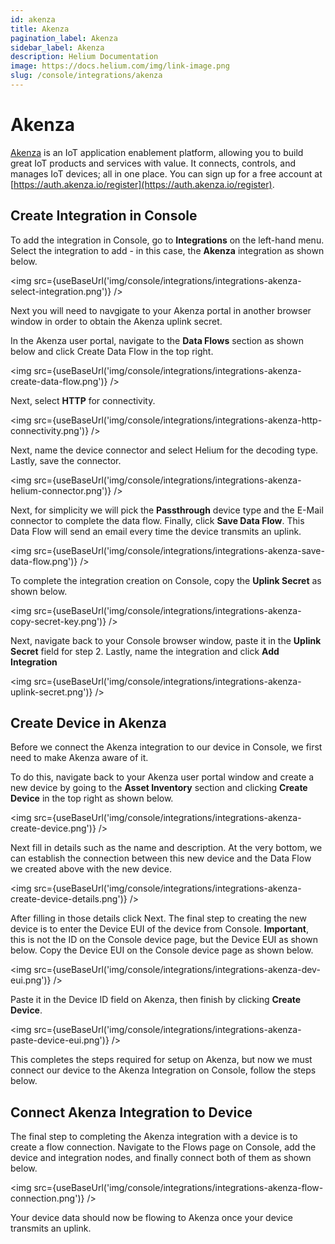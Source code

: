 ```yaml
---
id: akenza
title: Akenza
pagination_label: Akenza
sidebar_label: Akenza
description: Helium Documentation
image: https://docs.helium.com/img/link-image.png
slug: /console/integrations/akenza
---
```


# Akenza


[Akenza](https://www.akenza.io/) is an IoT application enablement platform, allowing you to build
great IoT products and services with value. It connects, controls, and manages IoT devices; all in
one place. You can sign up for a free account at
[https://auth.akenza.io/register](https://auth.akenza.io/register).

## Create Integration in Console

To add the integration in Console, go to **Integrations** on the left-hand menu. Select the
integration to add - in this case, the **Akenza** integration as shown below.

<img src={useBaseUrl('img/console/integrations/integrations-akenza-select-integration.png')} />

Next you will need to navgigate to your Akenza portal in another browser window in order to obtain
the Akenza uplink secret.

In the Akenza user portal, navigate to the **Data Flows** section as shown below and click Create
Data Flow in the top right.

<img src={useBaseUrl('img/console/integrations/integrations-akenza-create-data-flow.png')} />

Next, select **HTTP** for connectivity.

<img src={useBaseUrl('img/console/integrations/integrations-akenza-http-connectivity.png')} />

Next, name the device connector and select Helium for the decoding type. Lastly, save the connector.

<img src={useBaseUrl('img/console/integrations/integrations-akenza-helium-connector.png')} />

Next, for simplicity we will pick the **Passthrough** device type and the E-Mail connector to
complete the data flow. Finally, click **Save Data Flow**. This Data Flow will send an email every
time the device transmits an uplink.

<img src={useBaseUrl('img/console/integrations/integrations-akenza-save-data-flow.png')} />

To complete the integration creation on Console, copy the **Uplink Secret** as shown below.

<img src={useBaseUrl('img/console/integrations/integrations-akenza-copy-secret-key.png')} />

Next, navigate back to your Console browser window, paste it in the **Uplink Secret** field for
step 2. Lastly, name the integration and click **Add Integration**

<img src={useBaseUrl('img/console/integrations/integrations-akenza-uplink-secret.png')} />

## Create Device in Akenza

Before we connect the Akenza integration to our device in Console, we first need to make Akenza
aware of it.

To do this, navigate back to your Akenza user portal window and create a new device by going to the
**Asset Inventory** section and clicking **Create Device** in the top right as shown below.

<img src={useBaseUrl('img/console/integrations/integrations-akenza-create-device.png')} />

Next fill in details such as the name and description. At the very bottom, we can establish the
connection between this new device and the Data Flow we created above with the new device.

<img src={useBaseUrl('img/console/integrations/integrations-akenza-create-device-details.png')} />

After filling in those details click Next. The final step to creating the new device is to enter the
Device EUI of the device from Console. **Important**, this is not the ID on the Console device page,
but the Device EUI as shown below. Copy the Device EUI on the Console device page as shown below.

<img src={useBaseUrl('img/console/integrations/integrations-akenza-dev-eui.png')} />

Paste it in the Device ID field on Akenza, then finish by clicking **Create Device**.

<img src={useBaseUrl('img/console/integrations/integrations-akenza-paste-device-eui.png')} />

This completes the steps required for setup on Akenza, but now we must connect our device to the
Akenza Integration on Console, follow the steps below.

## Connect Akenza Integration to Device

The final step to completing the Akenza integration with a device is to create a flow connection.
Navigate to the Flows page on Console, add the device and integration nodes, and finally connect
both of them as shown below.

<img src={useBaseUrl('img/console/integrations/integrations-akenza-flow-connection.png')} />

Your device data should now be flowing to Akenza once your device transmits an uplink.
